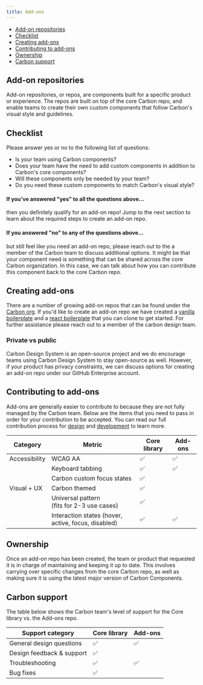 ```yaml
---
title: Add-ons
---
```



<AnchorLinks>

- [Add-on repositories](#add-on-repositories)
- [Checklist](#checklist)
- [Creating add-ons](#creating-add-ons)
- [Contributing to add-ons](#contributing-to-add-ons)
- [Ownership](#ownership)
- [Carbon support](#carbon-support)

</AnchorLinks>

## Add-on repositories

Add-on repositories, or repos, are components built for a specific product or experience. The repos are built on top of the core Carbon repo, and enable teams to create their own custom components that follow Carbon's visual style and guidelines.

## Checklist

Please answer yes or no to the following list of questions:

- Is your team using Carbon components?
- Does your team have the need to add custom components in addition to Carbon's core components?
- Will these components only be needed by your team?
- Do you need these custom components to match Carbon's visual style?

#### If you've answered "yes" to all the questions above...
then you definitely qualify for an add-on repo! Jump to the next section to learn about the required steps to create an add-on repo.

#### If you answered "no" to any of the questions above...
but still feel like you need an add-on repo, please reach out to the a member of the Carbon team to discuss additional options. It might be that your component need is something that can be shared across the core Carbon organization. In this case, we can talk about how you can contribute this component back to the core Carbon repo.

## Creating add-ons

There are a number of growing add-on repos that can be found under the [Carbon org](https://github.com/carbon-design-system). If you'd like to create an add-on repo we have created a [vanilla boilerplate](https://github.com/carbon-design-system/carbon-boilerplate) and a [react boilerplate](https://github.com/carbon-design-system/carbon-addons-boilerplate-react) that you can clone to get started. For further assistance please reach out to a member of the carbon design team.

### Private vs public

Carbon Design System is an open-source project and we do encourage teams using Carbon Design System to stay open-source as well. However, if your product has privacy constraints, we can discuss options for creating an add-on repo under our GitHub Enterprise account.

## Contributing to add-ons

Add-ons are generally easier to contribute to because they are not fully managed by the Carbon team. Below are the items that you need to pass in order for your contribution to be accepted. You can read our full contribution process for [design](/contributing/designers) and [development](/contributing/developers) to learn more.

| Category      | Metric                                              | Core library                                         | Add-ons                                              |
| ------------- | --------------------------------------------------- | ---------------------------------------------------- | ---------------------------------------------------- |
| Accessibility | WCAG AA                                             | ✅ | ✅ |
|               | Keyboard tabbing                                    | ✅ | ✅ |
|               | Carbon custom focus states                          | ✅ |                                                      |
| Visual + UX   | Carbon themed                                       | ✅ |                                                      |
|               | Universal pattern <br />(fits for 2-3 use cases)    | ✅ |                                                      |
|               | Interaction states (hover, active, focus, disabled) | ✅ | ✅ |

## Ownership

Once an add-on repo has been created, the team or product that requested it is in charge of maintaining and keeping it up to date. This involves carrying over specific changes from the core Carbon repo, as well as making sure it is using the latest major version of Carbon Components.

## Carbon support

The table below shows the Carbon team's level of support for the Core library vs. the Add-ons repo.

| Support category          | Core library                                         | Add-ons                                              |
| ------------------------- | ---------------------------------------------------- | ---------------------------------------------------- |
| General design questions  | ✅ | ✅ |
| Design feedback & support | ✅ |                                                      |
| Troubleshooting           | ✅ | ✅ |
| Bug fixes                 | ✅ |                                                      |
